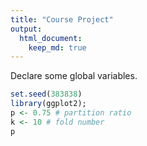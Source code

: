 ```yaml
---
title: "Course Project"
output: 
  html_document:
    keep_md: true
---
```


Declare some global variables.

```r
set.seed(383838)
library(ggplot2); 
p <- 0.75 # partition ratio
k <- 10 # fold number
p
```

